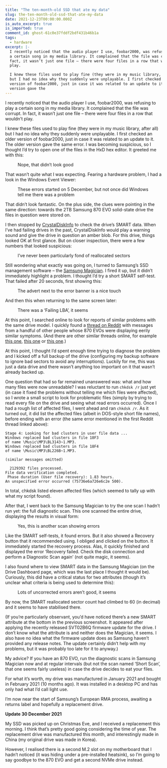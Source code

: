 ```yaml
---
title: "The ten-month-old SSD that ate my data"
slug: the-ten-month-old-ssd-that-ate-my-data
date: 2021-12-23T00:00:00.000Z
is_auto_excerpt: true
is_imported: true
comment_id: ghost-61c0e37fddf2bdf431b46b1a
tags:
  - hardware
excerpt: |-
  I recently noticed that the audio player I use, foobar2000, was refusing to play
  a certain song in my media library. It complained that the file was corrupt. In
  fact, it wasn’t just one file – there were four files in a row that wouldn’t
  play.

  I knew these files used to play fine (they were in my music library, after all)
  but I had no idea why they suddenly were unplayable. I first checked an older
  version of foobar2000, just in case it was related to an update to it. The older
  version gave the
---
```




I recently noticed that the audio player I use, foobar2000, was refusing to play
a certain song in my media library. It complained that the file was corrupt. In
fact, it wasn’t just one file – there were four files in a row that wouldn’t
play.

I knew these files used to play fine (they were in my music library, after all)
but I had no idea why they suddenly were unplayable. I first checked an older
version of foobar2000, just in case it was related to an update to it. The older
version gave the same error. I was becoming suspicious, so I thought I’d try to
open one of the files in the HxD hex editor. It greeted me with this:

<figure>
  <a href={_870_evo_HxD_png.src}>
    <PostImage
      src={_870_evo_HxD_png}
      alt="A dialogue box saying ‘Stream read error.’"
    />
  </a>
  <figcaption>Nope, that didn’t look good</figcaption>
</figure>

That wasn’t quite what I was expecting. Fearing a hardware problem, I had a look
in the Windows Event Viewer:

<figure>
  <a href={_870_evo_event_viewer_png.src}>
    <PostImage
      src={_870_evo_event_viewer_png}
      alt="A long list of errors stating that ‘[t]he device, \HardDisk0\DR0, has a bad block’"
    />
  </a>
  <figcaption>
    These errors started on 5 December, but not once did Windows tell me there
    was a problem
  </figcaption>
</figure>

That didn’t look fantastic. On the plus side, the clues were pointing in the
same direction: towards the 2TB Samsung 870 EVO solid-state drive the files in
question were stored on.

I then stopped by
[CrystalDiskInfo](https://crystalmark.info/en/software/crystaldiskinfo/) to
check the drive’s SMART data. When I’ve had failing drives in the past,
CrystalDiskInfo would play a warning sound and give the drive in question an
amber blob. For this drive, things looked OK at first glance. But on closer
inspection, there were a few numbers that looked suspicious:

<figure>
  <a href={_870_evo_smart_highlighted_2_png.src}>
    <PostImage
      src={_870_evo_smart_highlighted_2_png}
      alt="A list of SMART data for the drive, with the entries for ‘Reallocated Sector Count’, ‘Runtime Bad Block (Total)’, ‘Uncorrectable Error Count’ and ‘ECC Error Rate’ highlighted."
    />
  </a>
  <figcaption>
    I’ve never been particularly fond of reallocated sectors
  </figcaption>
</figure>

Still wondering what exactly was going on, I turned to Samsung’s SSD management
software – the
[Samsung Magician](https://www.samsung.com/semiconductor/minisite/ssd/product/consumer/magician/).
I fired it up, but it didn’t immediately highlight a problem. I thought I’d try
a short SMART self-test. That failed after 20 seconds, first showing this:

<figure>
  <a href={_870_evo_error_1_no_serial_png.src}>
    <PostImage
      src={_870_evo_error_1_no_serial_png}
      alt="Samsung Magician showing the error ‘Defects have been detected from the device. Please check Help.’"
    />
  </a>
  <figcaption>The advert next to the error banner is a nice touch</figcaption>
</figure>

And then this when returning to the same screen later:

<figure>
  <a href={_870_evo_error_2_no_serial_png.src}>
    <PostImage
      src={_870_evo_error_2_no_serial_png}
      alt="Samsung Magician showing a ‘Failing LBA’ error"
    />
  </a>
  <figcaption>There was a ‘Failing LBA’, it seems</figcaption>
</figure>

At this point, I searched online to look for reports of similar problems with
the same drive model. I quickly found a
[thread on Reddit](https://www.reddit.com/r/techsupport/comments/og701s/should_i_rma_my_samsung_870_evo_2tb/)
with messages from a handful of other people whose 870 EVOs were displaying
eerily similar symptoms. (And there are other similar threads online, for
example
[this one](https://www.reddit.com/r/unRAID/comments/r4rcqg/warning_multiple_870_evo_failures_often_many_ssds/),
[this one](https://www.techpowerup.com/forums/threads/samsung-870-evo-2tb-bad-sectors-what-should-i-do.286616/)
or
[this one](https://linustechtips.com/topic/1368115-should-i-return-this-ssd-uncorrectable-errors-issue/).)

At this point, I thought I’d spent enough time trying to diagnose the problem
and I kicked off a full backup of the drive (configuring my backup software to
ignore bad sectors to avoid any interruptions). Luckily for me, this was just a
data drive and there wasn’t anything too important on it that wasn’t already
backed up.

One question that had so far remained unanswered was: what and how many files
were now unreadable? I was reluctant to run `chkdsk /r` just yet (in case it
fixed the problems without telling me which files were affected), so I wrote a
small script to look for problematic files (simply by trying to read every file
on the drive and seeing what read errors occurred). Once I had a rough list of
affected files, I went ahead and ran `chkdsk /r`. As it turned out, it did list
the affected files (albeit in DOS-style short file names), before ending with an
error (the same error mentioned in the first Reddit thread linked above):

```
Stage 4: Looking for bad clusters in user file data ...
Windows replaced bad clusters in file 18F3
of name \Music\MP3\BL3143~1.MP3.
Windows replaced bad clusters in file 18F4
of name \Music\MP3\BL226B~1.MP3.

(similar messages omitted)

  2129392 files processed.
File data verification completed.
 Phase duration (User file recovery): 1.83 hours.
An unspecified error occurred (75736e6a726e6c2e 500).
```

In total, chkdsk listed eleven affected files (which seemed to tally up with
what my script found).

After that, I went back to the Samsung Magician to try the one scan I hadn’t run
yet: the full diagnostic scan. This one scanned the entire drive, displaying the
results in visual form:

<figure>
  <a href={_870_evo_magician_full_scan_no_serial_png.src}>
    <PostImage
      src={_870_evo_magician_full_scan_no_serial_png}
      alt="A diagram showing six red squares amongst many blue squares"
    />
  </a>
  <figcaption>Yes, this is another scan showing errors</figcaption>
</figure>

Like the SMART self-tests, it found errors. But it also showed a Recovery button
that it recommended using. I obliged and clicked on the button. It immediately
started the recovery process. Alas, it quickly finished and displayed the error
‘Recovery failed. Check the disk connection and perform a Diagnostic Scan again’
(not quite magic, it seems).

I also found where to view SMART data in the Samsung Magician (on the Drive
Dashboard page, which was the last place I thought it would be). Curiously, this
did have a critical status for two attributes (though it’s unclear what criteria
is being used to determine this):

<figure>
  <a href={_870_evo_magician_smart_png.src}>
    <PostImage
      src={_870_evo_magician_smart_png}
      alt="SMART data in the Samsung Magician"
    />
  </a>
  <figcaption>Lots of uncorrected errors aren’t good, it seems</figcaption>
</figure>

By now, the SMART reallocated sector count had climbed to 60 (in decimal) and it
seems to have stabilised there.

(If you’re particularly observant, you’d have noticed there’s a new SMART
attribute at the bottom in the previous screenshot. It appeared after applying
the recently released SVT02B6Q firmware update for the drive. I don’t know what
the attribute is and neither does the Magician, it seems. I also have no idea
what the firmware update does as Samsung haven’t provided any release notes. The
update certainly didn’t help with my problems, but it was probably too late for
it to anyway.)

My advice? If you have an 870 EVO, run the diagnostic scans in Samsung Magician
now and at regular intervals (but not the scan named ‘Short Scan’, that one
seems fairly useless) in case the drive decides to eat your files.

For what it’s worth, my drive was manufactured in January 2021 and bought in
February 2021 (10 months ago). It was installed in a desktop PC and has only had
what I’d call light use.

I’m now near the start of Samsung’s European RMA process, awaiting a returns
label and hopefully a replacement drive.

**Update 30 December 2021**

My SSD was picked up on Christmas Eve, and I received a replacement this
morning. I think that’s pretty good going considering the time of year. The
replacement drive was manufactured this month, and interestingly made in China
(my original drive was made in Korea).

However, I realised there is a second M.2 slot on my motherboard that I hadn’t
noticed (it was hiding under a pre-installed heatsink), so I’m going to say
goodbye to the 870 EVO and get a second NVMe drive instead.
